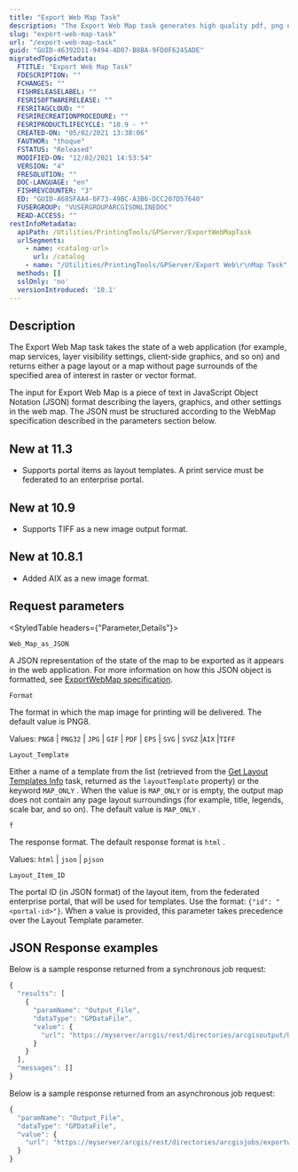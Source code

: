 ```yaml
---
title: "Export Web Map Task"
description: "The Export Web Map task generates high quality pdf, png etc. to help print maps from a web application."
slug: "export-web-map-task"
url: "/export-web-map-task"
guid: "GUID-46392D11-9494-4D07-B8BA-9FD0F6245ADE"
migratedTopicMetadata:
  FTITLE: "Export Web Map Task"
  FDESCRIPTION: ""
  FCHANGES: ""
  FISHRELEASELABEL: ""
  FESRISOFTWARERELEASE: ""
  FESRITAGCLOUD: ""
  FESRIRECREATIONPROCEDURE: ""
  FESRIPRODUCTLIFECYCLE: "10.9 - *"
  CREATED-ON: "05/02/2021 13:38:06"
  FAUTHOR: "thoque"
  FSTATUS: "Released"
  MODIFIED-ON: "12/02/2021 14:53:54"
  VERSION: "4"
  FRESOLUTION: ""
  DOC-LANGUAGE: "en"
  FISHREVCOUNTER: "3"
  ED: "GUID-A685FAA4-6F73-49BC-A3B6-DCC207D57640"
  FUSERGROUP: "VUSERGROUPARCGISONLINEDOC"
  READ-ACCESS: ""
restInfoMetadata:
  apiPath: /Utilities/PrintingTools/GPServer/ExportWebMapTask
  urlSegments:
    - name: <catalog-url>
      url: /catalog
    - name: "/Utilities/PrintingTools/GPServer/Export Web\r\nMap Task"
  methods: []
  sslOnly: 'no'
  versionIntroduced: '10.1'
---
```


## Description

The Export Web Map task takes the state of a web application (for example, map services, layer visibility settings, client-side graphics, and so on) and returns either a page layout or a map without page surrounds of the specified area of interest in raster or vector format.

The input for Export Web Map is a piece of text in JavaScript Object Notation (JSON) format describing the layers, graphics, and other settings in the web map. The JSON must be structured according to the WebMap specification described in the parameters section below.

## New at 11.3

- Supports portal items as layout templates. A print service must be federated to an enterprise portal.

## New at 10.9

- Supports TIFF as a new image output format.

## New at 10.8.1

- Added AIX as a new image format.

## Request parameters

<StyledTable headers={"Parameter,Details"}>

<StyledTableRow>

<StyledTableCell cellStyle="markdown">

`Web_Map_as_JSON` 

</StyledTableCell>

<StyledTableCell cellStyle="markdown">

A JSON representation of the state of the map to be exported as it appears in the web application. For more information on how this JSON object is formatted, see [ExportWebMap specification](/exportwebmap-specification).

</StyledTableCell>

</StyledTableRow>

<StyledTableRow>

<StyledTableCell cellStyle="markdown">

`Format` 

</StyledTableCell>

<StyledTableCell cellStyle="markdown">

The format in which the map image for printing will be delivered. The default value is PNG8.

Values: `PNG8`  \| `PNG32`  \| `JPG`  \| `GIF`  \| `PDF`  \| `EPS`  \| `SVG`  \| `SVGZ` \|`AIX` \|`TIFF` 

</StyledTableCell>

</StyledTableRow>

<StyledTableRow>

<StyledTableCell cellStyle="markdown">

`Layout_Template` 

</StyledTableCell>

<StyledTableCell cellStyle="markdown">

Either a name of a template from the list (retrieved from the [Get Layout Templates Info](/get-layout-templates-info-task) task, returned as the `layoutTemplate`  property) or the keyword `MAP_ONLY` . When the value is `MAP_ONLY`  or is empty, the output map does not contain any page layout surroundings (for example, title, legends, scale bar, and so on). The default value is `MAP_ONLY` .

</StyledTableCell>

</StyledTableRow>

<StyledTableRow>

<StyledTableCell cellStyle="markdown">

`f` 

</StyledTableCell>

<StyledTableCell cellStyle="markdown">

The response format. The default response format is `html` .

Values: `html`  \| `json`  \| `pjson` 

</StyledTableCell>

</StyledTableRow>

<StyledTableRow>

<StyledTableCell cellStyle="markdown">

`Layout_Item_ID` 

</StyledTableCell>

<StyledTableCell cellStyle="markdown">

The portal ID (in JSON format) of the layout item, from the federated enterprise portal, that will be used for templates. Use the format: `{"id": "<portal-id>"}`. When a value is provided, this parameter takes precedence over the Layout Template parameter.

</StyledTableCell>

</StyledTableRow>

</StyledTable>

## JSON Response examples

Below is a sample response returned from a synchronous job request:

```javascript
{
  "results": [
    {
      "paramName": "Output_File",
      "dataType": "GPDataFile",
      "value": {
        "url": "https://myserver/arcgis/rest/directories/arcgisoutput/Utilities/ExportWebMap_GPServer/_ags_c39e93a6a7d24286ad9fa3b812f23ad3.png"
      }
    }
  ],
  "messages": []
}
```

 

Below is a sample response returned from an asynchronous job request:

```javascript
{
  "paramName": "Output_File",
  "dataType": "GPDataFile",
  "value": {
    "url": "https://myserver/arcgis/rest/directories/arcgisjobs/exportwebmap_gpserver/j16f7de07afee441585f84cd788266c9c/scratch/fd67076d7a7b448282eac9ff62afac4d.pdf"
  }
}
```

 
